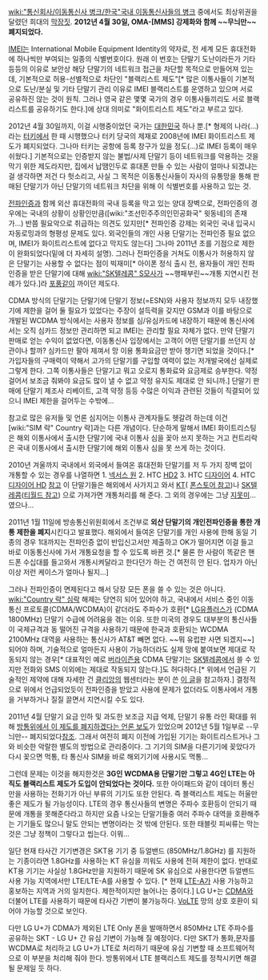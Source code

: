 [[wiki:"통신회사/이동통신사 병크/한국"국내 이동통신사들의 병크]] 중에서도 최상위권을 달렸던 희대의 [[막장]]짓. '''2012년 4월 30일, OMA-[MMS] 강제화와 함께 ~~무늬만~~폐지되었다.'''

[[IMEI]]는 International Mobile Equipment Identity의 약자로, 전 세계 모든 휴대전화에 하나씩만 부여되는 일종의 식별번호이다. 원래 이 번호는 단말기 도난이라든가 기타등등의 이유로 보안상 해당 단말기의 네트워크 접근을 차단할 목적으로 만들어져 있는데, 기본적으로 허용-선별적으로 차단인 "블랙리스트 제도"[* 많은 이통사들이 기본적으로 도난/분실 및 기타 단말기 관리 이유로 IMEI 블랙리스트를 운영하고 있으며 서로 공유하진 않는 것이 원칙. 그러나 영국 같은 몇몇 국가의 경우 이통사들끼리도 서로 블랙리스트를 공유하기도 한다.]에 상대 의미로 "화이트리스트 제도"라고 부르고 있다.

2012년 4월 30일까지, 이걸 시행중이었던 국가는 [[대한민국]] 하나 뿐.[* 형제의 나라(…)라는 [[터키]]에서 한 때 시행했으나 터키 당국의 제재로 2008년에 IMEI 화이트리스트 제도가 폐지되었다. 그나마 터키는 공항에 등록 창구가 있을 정도(…)로 IMEI 등록이 매우 쉬웠다.] 기본적으로는 인증받지 않는 불법/사제 단말기 등이 네트워크를 악용하는 것을 막기 위한 제도라지만, 집에서 납땜인두로 휴대폰 만들 수 있는 사람이 얼마나 되겠냐는 걸 생각하면 저건 다 헛소리고, 사실 그 목적은 이동통신사들이 자사의 유통망을 통해 판매된 단말기가 아닌 단말기의 네트워크 차단을 위해 이 식별번호를 사용하고 있는 것.

[[전파인증]]과 함께 외산 휴대전화의 국내 등록을 막고 있는 양대 장벽으로, 전파인증의 경우에는 국내의 상황이 상황인만큼([wiki:"조선민주주의인민공화국" 윗동네]의 존재가...) 반쯤 필요악으로 취급하는 의견도 있지만[* 전파인증 강제는 외국인 국내 입국시 자동로밍과의 형평성 문제도 있다. 외국인들의 개인 사용 단말기는 전파인증 필요 없으며, IMEI가 화이트리스트에 없다고 막지도 않는다] 그나마 2011년 초를 기점으로 제한이 완화되었다(밑에 더 자세히 설명). 그러나 전파인증을 거쳐도 이통사가 허용하지 않은 단말기는 사용할 수 없다는 점이 빅재미[* 아이폰 정식 출시 전, 용자들이 개인 전파인증을 받은 단말기에 대해 [[wiki:"SK텔레콤" S모사]]가 ~~행패부린~~개통 지연시킨 전례가 있다.]라 [[포풍]]같이 까이던 제도다.

CDMA 방식의 단말기는 단말기에 단말기 정보(=ESN)와 사용자 정보까지 모두 내장했기에 제한을 걸어 둘 필요가 있었다는 주장이 설득력을 갖지만 GSM과 이를 바탕으로 개발된 WCDMA 방식에서는 사용자 정보를 심/유심카드에 내장하기 때문에 통신사에서는 오직 심카드 정보만 관리하면 되고 IMEI는 관리할 필요 자체가 없다. 만약 단말기 판매로 얻는 수익이 없었다면, 이동통신사 입장에서는 고객이 어떤 단말기를 쓰던지 상관이나 할까? 심카드만 팔아 제껴서 망 이용 통화요금만 받아 챙기면 되었을 것이다.[* 가입자들의 구매력이 약해서 고가의 단말기를 구입할 여력이 없는 저개발국에선 실제로 그렇게 한다. 그쪽 이통사들은 단말기고 뭐고 오로지 통화료와 요금제로 승부한다. 약정 걸어서 보조금 줘봐야 요금도 많이 낼 수 없고 약정 유지도 제대로 안 되니까.] 단말기 판매에 단말기 제조사 리베이트, 고객 약정 등등 수많은 이익과 관련된 것들이 직결되어 있으니 IMEI 제한을 걸어두는 수밖에...

참고로 많은 유저들 및 언론 심지어는 이통사 관계자들도 헷갈려 하는데 이건 [wiki:"SIM 락" Country 락]과는 다른 개념이다. 단순하게 말해서 IMEI 화이트리스팅은 해외 이통사에서 출시한 단말기에 국내 이통사 심을 꽂아 쓰지 못하는 거고 컨트리락은 국내 이통사에서 출시한 단말기에 해외 이통사 심을 못 쓰게 하는 것이다.

2010년 겨울까지 국내에서 외국에서 들여온 휴대전화 단말기를 저 두 가지 장벽 없이 개통할 수 있는 경우를 나열하면
1. [[넥서스 원]]
2. HTC [[HD2]]
3. HTC [[디자이어]]
4. HTC [[디자이어 HD]] [http://twitter.com/open_smart/statuses/29427885562 참고]
이 단말기들은 해외에서 사가지고 와서 [[KT]]( [http://phonestore.show.co.kr/handler/X2PageView?page=/jsp/global/globalbuy.jsp 폰스토어 참고])나 [[SK텔레콤]]([http://www.tworld.co.kr/normal.do?serviceId=S_ETC_0022&viewId=V_CMN_0005&serNum=16229&svcType=A 티월드 참고]) 으로 가져가면 개통처리를 해 준다. 그 외의 경우에는 그냥 [[지못미]]...였으나...

2011년 1월 11일에 방송통신위원회에서 조건부로 '''외산 단말기의 개인전파인증을 통한 개통 제한을 폐지'''시킨다고 발표했다. 해외에서 들여온 단말기를 개인 사용에 한해 동일 기종의 경우 1대까지는 전파인증 없이 반입신고서만 제출하고 OK가 떨어지면 이걸 들고 바로 이동통신사에 가서 개통요청을 할 수 있도록 바뀐 것.[* 물론 한 사람이 똑같은 핸드폰 수십대를 들고와서 개통시켜달라고 한다던가 하는 건 여전히 안 된다. 업자가 아닌 이상 저런 케이스가 얼마나 될지...] 

그러나 전파인증이 면제된다고 해서 당장 모든 폰을 쓸 수 있는 것은 아니다. [[wiki:"Country 락" 심락]] 해제는 당연히 되어 있어야 하고, 국내에서 서비스 중인 이동통신 프로토콜(CDMA/WCDMA)이 같더라도 주파수가 호환[* [[LG유플러스]]가 (CDMA 1800MHz) 단말기 수급에 어려움을 겪는 이유. 또한 미국의 경우도 대부분의 통신사들이 국제규격과 동 떨어진 규격을 사용하기 때문에 한국과 호환되는 WCDMA 2100MHz 대역을 사용하는 통신사가 AT&T 빼면 없다. ~~뭐 유럽판 사면 되겠지~~]되어야 하며, 기술적으로 얼마든지 사용이 가능하더라도 실제 망에 붙여보면 제대로 작동되지 않는 경우[* 대표적인 예로 [[버라이즌]]용 CDMA 단말기는 [[SK텔레콤]]에서 쓸 수 있지만 전화와 SMS 이외에는 제대로 작동되지 않는다.]도 허다하다.[* 위에서 언급된 기술적인 제약에 대해 자세한 건 [[클리앙]]의 웹센터라는 분이 쓴 [http://clien.career.co.kr/cs2/bbs/board.php?bo_table=lecture&wr_id=70737 이 글]을 참고하자.] 결정적으로 위에서 언급되었듯이 전파인증을 받았고 사용에 문제가 없더라도 이통사에서 개통을 거부하거나 질질 끌면서 지연시킬 수도 있다.

2011년 4월 단말기 요금 인하 및 과도한 보조금 지급 억제, 단말기 유통 라인 확대를 위해 [http://www.wowtv.co.kr/news/wownews/view_nhn.asp?bcode=T01010000&artid=A201104080097 방통위에서 이 제도를 폐지하겠다는 언론 보도]가 있었으며 2012년 5월 1일부로 --무늬만-- 폐지되었다[http://blog.mcmoon.net/22052 참조]. 그래서 여전히 폐지 이전에 가입된 기기는 화이트리스트거나 그와 비슷한 악랄한 별도의 방법으로 관리중이다. 그 기기의 SIM을 다른기기에 꽂았다가 다시 꽂으면 먹통, 타 통신사 SIM을 바로 해외기기에 사용시도 먹통...

그런데 문제는 이것을 해지한것은 '''3G인 WCDMA용 단말기만 그렇고 4G인 LTE는 아직도 블랙리스트 제도가 도입이 안되었다는 것이다.''' 또한 아이패드와 같이 데이터 통신만을 사용하는 전화기가 아닌 부류의 기기도 또한 안된다. 즉 블랙리스트 제도는 허울만 좋은 제도가 될 가능성이다. LTE의 경우 통신사들의 변명은 주파수 호환등이 안되기 때문에 개통을 못해준다라고 하지만 요즘 나오는 단말기들중 여러 주파수 대역을 호환해주는 기기들도 많으니 말도 안되는 변명이라는 것 밖에 안된다. 또한 태블릿 피씨류는 막는 것은 그냥 정책이 그렇다고 씹는다. 이뭐...

일단 현재 타사간 기기변경은 SKT용 기기 중 듀얼밴드 (850MHz/1.8GHz) 를 지원하는 기종이라면 1.8GHz를 사용하는 KT 유심을 끼워도 사용에 전혀 제한이 없다. 반대로 KT용 기기는 사실상 1.8GHz만을 지원하기 때문에 SK 유심으로 사용한다면 듀얼밴드 사용 가능 지역에서만 LTE/LTE-A를 사용할 수 있다. [* 현재 [[LTE-A]]가 사용 가능하고 홍보하는 지역과 거의 일치한다. 제한적이지만 늘어나는 중이다.] LG U+는 [[CDMA]]와 더불어 LTE를 사용하기 때문에 타사간 기변이 불가능하다. [[VoLTE]] 망의 상호 호환이 되어야 가능할 것으로 보인다.

다만 LG U+가 CDMA가 제외된 LTE Only 폰을 발매하면서 850MHz LTE 주파수를 공유하는 SKT - LG U+ 간 유심 기변이 가능해 질 예정이다. 다만 SKT가 통화,문자를 WCDMA로 처리하고 LG U+가 LTE로 처리하기 때문에 유심 기변할 때 소프트웨어적으로 이 부분을 처리해 줘야 한다. 방통위에서 LTE 블랙리스트 제도를 정착시키면 해결될 문제일 듯 하다.

